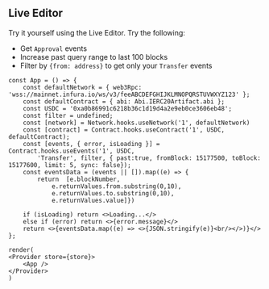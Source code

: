 ## Live Editor
Try it yourself using the Live Editor. Try the following:
* Get `Approval` events
* Increase past query range to last 100 blocks
* Filter by `{from: address}` to get only your `Transfer` events

```tsx live noInline
const App = () => {
    const defaultNetwork = { web3Rpc: 'wss://mainnet.infura.io/ws/v3/feeABCDEFGHIJKLMNOPQRSTUVWXYZ123' };
    const defaultContract = { abi: Abi.IERC20Artifact.abi };
    const USDC = '0xa0b86991c6218b36c1d19d4a2e9eb0ce3606eb48';
    const filter = undefined;
    const [network] = Network.hooks.useNetwork('1', defaultNetwork)
    const [contract] = Contract.hooks.useContract('1', USDC, defaultContract);
    const [events, { error, isLoading }] = Contract.hooks.useEvents('1', USDC,
        'Transfer', filter, { past:true, fromBlock: 15177500, toBlock: 15177600, limit: 5, sync: false});
    const eventsData = (events || []).map((e) => {
        return  [e.blockNumber,
            e.returnValues.from.substring(0,10),
            e.returnValues.to.substring(0,10),
            e.returnValues.value]})

    if (isLoading) return <>Loading...</>
    else if (error) return <>{error.message}</>
    return <>{eventsData.map((e) => <>{JSON.stringify(e)}<br/></>)}</>
};

render(
<Provider store={store}>
    <App />
</Provider>
)
```
